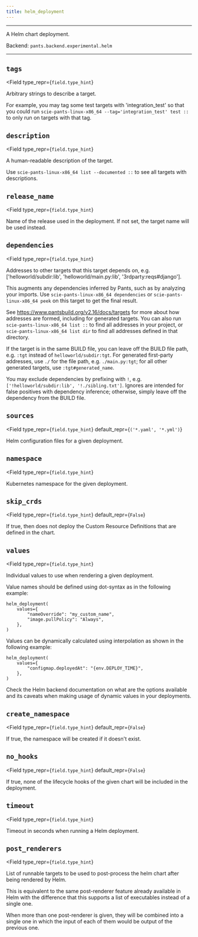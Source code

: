 ```yaml
---
title: helm_deployment
---
```



---

A Helm chart deployment.

Backend: <span className="color--primary">`pants.backend.experimental.helm`</span>

---

<span className={styles.options}>

## `tags`

<Field
    type_repr={`field.type_hint`}
>
Arbitrary strings to describe a target.

For example, you may tag some test targets with &#x27;integration_test&#x27; so that you could run `scie-pants-linux-x86_64 --tag='integration_test' test ::` to only run on targets with that tag.
</Field>

## `description`

<Field
    type_repr={`field.type_hint`}
>
A human-readable description of the target.

Use `scie-pants-linux-x86_64 list --documented ::` to see all targets with descriptions.
</Field>

## `release_name`

<Field
    type_repr={`field.type_hint`}
>
Name of the release used in the deployment. If not set, the target name will be used instead.
</Field>

## `dependencies`

<Field
    type_repr={`field.type_hint`}
>
Addresses to other targets that this target depends on, e.g. [&#x27;helloworld/subdir:lib&#x27;, &#x27;helloworld/main.py:lib&#x27;, &#x27;3rdparty:reqs#django&#x27;].

This augments any dependencies inferred by Pants, such as by analyzing your imports. Use `scie-pants-linux-x86_64 dependencies` or `scie-pants-linux-x86_64 peek` on this target to get the final result.

See https://www.pantsbuild.org/v2.16/docs/targets for more about how addresses are formed, including for generated targets. You can also run `scie-pants-linux-x86_64 list ::` to find all addresses in your project, or `scie-pants-linux-x86_64 list dir` to find all addresses defined in that directory.

If the target is in the same BUILD file, you can leave off the BUILD file path, e.g. `:tgt` instead of `helloworld/subdir:tgt`. For generated first-party addresses, use `./` for the file path, e.g. `./main.py:tgt`; for all other generated targets, use `:tgt#generated_name`.

You may exclude dependencies by prefixing with `!`, e.g. `['!helloworld/subdir:lib', '!./sibling.txt']`. Ignores are intended for false positives with dependency inference; otherwise, simply leave off the dependency from the BUILD file.
</Field>

## `sources`

<Field
    type_repr={`field.type_hint`}
    default_repr={`('*.yaml', '*.yml')`}
>
Helm configuration files for a given deployment.
</Field>

## `namespace`

<Field
    type_repr={`field.type_hint`}
>
Kubernetes namespace for the given deployment.
</Field>

## `skip_crds`

<Field
    type_repr={`field.type_hint`}
    default_repr={`False`}
>
If true, then does not deploy the Custom Resource Definitions that are defined in the chart.
</Field>

## `values`

<Field
    type_repr={`field.type_hint`}
>
Individual values to use when rendering a given deployment.

Value names should be defined using dot-syntax as in the following example:
```
helm_deployment(
    values={
        "nameOverride": "my_custom_name",
        "image.pullPolicy": "Always",
    },
)
```

Values can be dynamically calculated using interpolation as shown in the following example:
```
helm_deployment(
    values={
        "configmap.deployedAt": "{env.DEPLOY_TIME}",
    },
)
```

Check the Helm backend documentation on what are the options available and its caveats when making usage of dynamic values in your deployments.
</Field>

## `create_namespace`

<Field
    type_repr={`field.type_hint`}
    default_repr={`False`}
>
If true, the namespace will be created if it doesn&#x27;t exist.
</Field>

## `no_hooks`

<Field
    type_repr={`field.type_hint`}
    default_repr={`False`}
>
If true, none of the lifecycle hooks of the given chart will be included in the deployment.
</Field>

## `timeout`

<Field
    type_repr={`field.type_hint`}
>
Timeout in seconds when running a Helm deployment.
</Field>

## `post_renderers`

<Field
    type_repr={`field.type_hint`}
>
List of runnable targets to be used to post-process the helm chart after being rendered by Helm.

This is equivalent to the same post-renderer feature already available in Helm with the difference that this supports a list of executables instead of a single one.

When more than one post-renderer is given, they will be combined into a single one in which the input of each of them would be output of the previous one.
</Field>



</span>